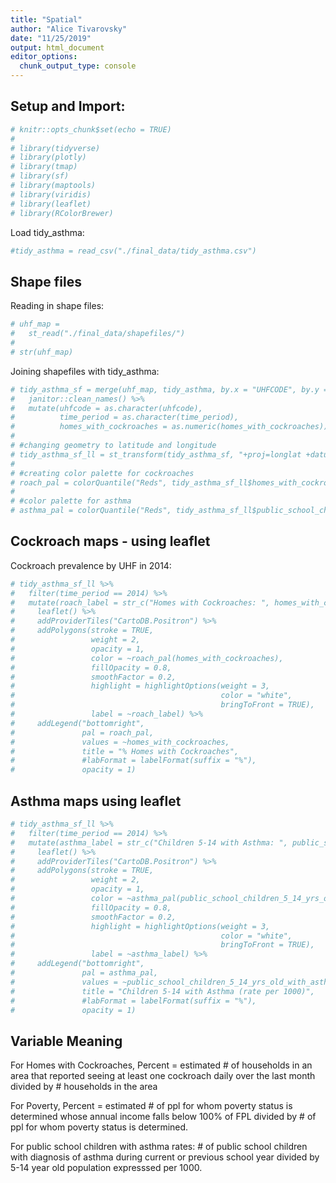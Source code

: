 ```yaml
---
title: "Spatial"
author: "Alice Tivarovsky"
date: "11/25/2019"
output: html_document
editor_options: 
  chunk_output_type: console
---
```


## Setup and Import: 

```r
# knitr::opts_chunk$set(echo = TRUE)
# 
# library(tidyverse)
# library(plotly)
# library(tmap)
# library(sf)
# library(maptools)
# library(viridis)
# library(leaflet)
# library(RColorBrewer)

```

Load tidy_asthma: 

```r
#tidy_asthma = read_csv("./final_data/tidy_asthma.csv") 
```

## Shape files 

Reading in shape files: 

```r
# uhf_map = 
#   st_read("./final_data/shapefiles/")
# 
# str(uhf_map)
```

Joining shapefiles with tidy_asthma: 

```r
# tidy_asthma_sf = merge(uhf_map, tidy_asthma, by.x = "UHFCODE", by.y = "geo_join_id") %>% 
#   janitor::clean_names() %>% 
#   mutate(uhfcode = as.character(uhfcode),
#          time_period = as.character(time_period),
#          homes_with_cockroaches = as.numeric(homes_with_cockroaches))
# 
# #changing geometry to latitude and longitude
# tidy_asthma_sf_ll = st_transform(tidy_asthma_sf, "+proj=longlat +datum=WGS84")
# 
# #creating color palette for cockroaches
# roach_pal = colorQuantile("Reds", tidy_asthma_sf_ll$homes_with_cockroaches, n = 7)
# 
# #color palette for asthma
# asthma_pal = colorQuantile("Reds", tidy_asthma_sf_ll$public_school_children_5_14_yrs_old_with_asthma, n = 7)

```

## Cockroach maps - using leaflet

Cockroach prevalence by UHF in 2014: 

```r
# tidy_asthma_sf_ll %>%
#   filter(time_period == 2014) %>% 
#   mutate(roach_label = str_c("Homes with Cockroaches: ", homes_with_cockroaches, "\n, Neighborhood: ", uhfcode)) %>% 
#     leaflet() %>%
#     addProviderTiles("CartoDB.Positron") %>%
#     addPolygons(stroke = TRUE,
#                 weight = 2, 
#                 opacity = 1,
#                 color = ~roach_pal(homes_with_cockroaches),
#                 fillOpacity = 0.8,
#                 smoothFactor = 0.2,
#                 highlight = highlightOptions(weight = 3,
#                                              color = "white",
#                                              bringToFront = TRUE),
#                 label = ~roach_label) %>% 
#     addLegend("bottomright",
#               pal = roach_pal,
#               values = ~homes_with_cockroaches,
#               title = "% Homes with Cockroaches",
#               #labFormat = labelFormat(suffix = "%"),
#               opacity = 1)
```


## Asthma maps using leaflet

```r
# tidy_asthma_sf_ll %>%
#   filter(time_period == 2014) %>% 
#   mutate(asthma_label = str_c("Children 5-14 with Asthma: ", public_school_children_5_14_yrs_old_with_asthma, "\n, Neighborhood: ", uhfcode)) %>% 
#     leaflet() %>%
#     addProviderTiles("CartoDB.Positron") %>%
#     addPolygons(stroke = TRUE,
#                 weight = 2, 
#                 opacity = 1,
#                 color = ~asthma_pal(public_school_children_5_14_yrs_old_with_asthma),
#                 fillOpacity = 0.8,
#                 smoothFactor = 0.2,
#                 highlight = highlightOptions(weight = 3,
#                                              color = "white",
#                                              bringToFront = TRUE),
#                 label = ~asthma_label) %>% 
#     addLegend("bottomright",
#               pal = asthma_pal,
#               values = ~public_school_children_5_14_yrs_old_with_asthma,
#               title = "Children 5-14 with Asthma (rate per 1000)",
#               #labFormat = labelFormat(suffix = "%"),
#               opacity = 1)
```

## Variable Meaning

For Homes with Cockroaches, Percent = estimated # of households in an area that reported seeing at least one cockroach daily over the last month divided by # households in the area

For Poverty, Percent = estimated # of ppl for whom poverty status is determined whose annual income falls below 100% of FPL divided by # of ppl for whom poverty status is determined. 

For public school children with asthma rates: # of public school children with diagnosis of asthma during current or previous school year divided by 5-14 year old population expresssed per 1000. 



